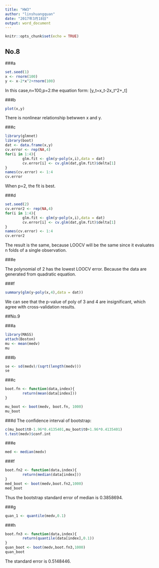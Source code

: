 ---
title: "HW3"
author: "linshuangquan"
date: "2017年3月18日"
output: word_document
---

```{r setup, include=FALSE}
knitr::opts_chunk$set(echo = TRUE)
```

## No.8

###a
```{r}
set.seed(1)
x <- rnorm(100)
y <- x-2*x^2+rnorm(100)
```
In this case,n=100,p=2.the equation form:
\[y_t=x_t-2x_t^2+\epsilon_t\]

###b
```{r}
plot(x,y)
```
There is nonlinear relationship betwwen x and y.

###c
```{r}
library(glmnet)
library(boot)
dat <- data.frame(x,y)
cv.error <- rep(NA,4)
for(i in 1:4){
        glm.fit <- glm(y~poly(x,i),data = dat)
        cv.error[i] <- cv.glm(dat,glm.fit)$delta[1]
}
names(cv.error) <- 1:4
cv.error
```
When p=2, the fit is best.

###d
```{r}
set.seed(2)
cv.error2 <- rep(NA,4)
for(i in 1:4){
        glm.fit <- glm(y~poly(x,i),data = dat)
        cv.error[i] <- cv.glm(dat,glm.fit)$delta[1]
}
names(cv.error) <- 1:4
cv.error2
```
The result is the same, because LOOCV will be the same since it evaluates n folds of a single observation.

###e

The polynomial of 2 has the lowest LOOCV error. Because the data are generated from quadratic equation.

###f

```{r}
summary(glm(y~poly(x,4),data = dat))
```
We can see that the p-value of poly of 3 and 4 are insignificant, which agree with cross-validation results.



##No.9

###a

```{r}
library(MASS)
attach(Boston)
mu <- mean(medv)
mu
```

###b

```{r}
se <- sd(medv)/(sqrt(length(medv)))
se
```

###c
```{r}
boot.fn <- function(data,index){
        return(mean(data[index]))
}

mu_boot <- boot(medv, boot.fn, 1000)
mu_boot
```

###d
The confidence interval of bootstrap:
```{r}
c(mu_boot$t0-1.96*0.4135401,mu_boot$t0+1.96*0.4135401)
t.test(medv)$conf.int
```

###e
```{r}
med <- median(medv)
```

###f
```{r}
boot.fn2 <- function(data,index){
        return(median(data[index]))
}
med_boot <- boot(medv,boot.fn2,1000)
med_boot
```
Thus the bootstrap standard error of median is 0.3858694.

###g

```{r}
quan_1 <- quantile(medv,0.1)
```

###h
```{r}
boot.fn3 <- function(data,index){
        return(quantile(data[index],0.1))
}
quan_boot <- boot(medv,boot.fn3,1000)
quan_boot
```
The standard error is 0.5148446.
